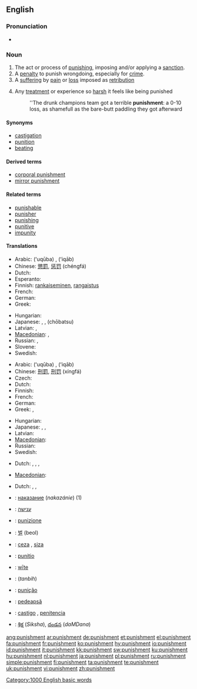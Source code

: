 {{wikipedia}}
==English==

===Pronunciation===
* {{audio|en-us-punishment.ogg|Audio (US)}}

===Noun===
{{en-noun}}

# The act or process of [[punish]]ing, imposing and/or applying a [[sanction]].
# A [[penalty]] to punish wrongdoing, especially for [[crime]].
# A [[suffering]] by [[pain]] or [[loss]] imposed as [[retribution]]
# {{figurative}} Any [[treatment]] or experience so [[harsh]] it feels like being punished
#: ''The drunk champions team got a terrible '''punishment''': a 0-10 loss, as shamefull as the bare-butt paddling they got afterward

====Synonyms====
* [[castigation]]
* [[punition]]
* [[beating]]

====Derived terms====
* [[corporal punishment]]
* [[mirror punishment]]

====Related terms====
* [[punishable]]
* [[punisher]]
* [[punishing]]
* [[punitive]]
* [[impunity]]

====Translations====
{{trans-top|the act of punishing}}
* Arabic: {{Arab|[[عقوبة]]}} (ʻuqūba) {{f}}, {{Arab|[[عقاب]]}} (ʻiqāb) {{m}}
* Chinese: [[懲罰]], [[惩罚]] (chéngfá)
* Dutch: {{t|nl|bestraffing|f}}
* Esperanto: {{t-|eo|puno|xs=Esperanto}}
* Finnish: [[rankaiseminen]], [[rangaistus]]
* French: {{t+|fr|punition|f}}
* German: {{t+|de|Strafe|f}}
* Greek: {{t+|el|τιμωρία|sc=Grek}}
{{trans-mid}}
* Hungarian: {{t+|hu|büntetés}}
* Japanese: {{t+|ja|罰|tr=[[ばつ]], batsu|sc=Jpan}}, {{Jpan|[[懲罰]]}}, {{Jpan|[[ちょうばつ]]}} (chōbatsu)
* Latvian: {{t-|lv|sods|m|xs=Latvian}}, {{t-|lv|sodīšana|f|xs=Latvian}}
* [[Macedonian]]: {{t-|mk|казна|f|tr=kázna|sc=Cyrl|xs=Macedonian}},  {{t|mk|казнување|n|tr=kaznúvanje|sc=Cyrl|xs=Macedonian}}
* Russian: {{t+|ru|наказание|n|tr=nakazánije|sc=Cyrl}}, {{t+|ru|кара|f|tr=kára|sc=Cyrl}}
* Slovene: {{t+|sl|kazen|n}}
* Swedish: {{t+|sv|straff|n}}
{{trans-bottom}}

{{trans-top|penalty for wrongdoing}}
* Arabic: {{Arab|[[عقوبة]]}} (ʻuqūba) {{f}}, {{Arab|[[عقاب]]}} (ʻiqāb) {{m}}
* Chinese: [[刑罰]], [[刑罚]] (xíngfá)
* Czech: {{t-|cs|trest|m}}
* Dutch: {{t+|nl|straf|m|f}}
* Finnish: {{t-|fi|rangaistus}}
* French: {{t+|fr|punition|f}}
* German: {{t+|de|Bestrafung|f}}
* Greek: {{t+|el|τιμωρία|sc=Grek}}, {{t+|el|ποινή|sc=Grek}}
{{trans-mid}}
* Hungarian: {{t+|hu|büntetés}}
* Japanese: {{t+|ja|罰|tr=[[ばつ]], batsu|sc=Jpan}}, {{t-|ja|刑罰|tr=keibatsu|sc=Jpan}}, {{t|ja|処罰|tr=shobatsu|sc=Jpan}}
* Latvian: {{t-|lv|sods|m|xs=Latvian}}
* [[Macedonian]]: {{t-|mk|казна|f|tr=kázna|sc=Cyrl|xs=Macedonian}}
* Russian: {{t+|ru|наказание|n|tr=nakazánije|sc=Cyrl}}
* Swedish: {{t+|sv|straff|n}}
{{trans-bottom}}

{{trans-top|suffering imposed as retribution}}
* Dutch: {{t-|nl|afstraffing|f}},  {{t|nl|boetedoening|f}},  {{t-|nl|vergelding|f}},  {{t+|nl|boete|m|f}}
{{trans-mid}}
* [[Macedonian]]: {{t-|mk|казна|f|tr=kázna|sc=Cyrl|xs=Macedonian}}
{{trans-bottom}}

{{trans-top|harsh treatment or experience}}
* Dutch: {{t-|nl|afstraffing|f}}, {{t|nl|beproeving|f}},  {{t-|nl|vergelding|f}}
{{trans-mid}}
{{trans-bottom}}

{{checktrans-top}}
* {{ttbc|Bulgarian}}: [[наказание]] (''nakazánie'') {{n}} (1)
* {{ttbc|Hebrew}}: [[ענישה]] {{f}}
* {{ttbc|Italian}}: [[punizione]] {{f}}
* {{ttbc|Korean}}: [[벌]] (beol)
* {{ttbc|Kurdish}}: [[ceza]] {{m}}, [[siza]] {{m}}
* {{ttbc|Latin}}: [[punitio]] {{f}}
* {{ttbc|Old English}}: [[wite|wīte]] {{n}}
* {{ttbc|Persian}}: {{fa-Arab|[[تنبیه]]}} (''tanbih'')
* {{ttbc|Portuguese}}: [[punição]] {{f}}
* {{ttbc|Romanian}}: [[pedeapsă]] {{f}}
* {{ttbc|Spanish}}: [[castigo]] {{m}}, [[penitencia]] {{f}}
* {{ttbc|Telugu}}: [[శిక్ష]] (''Siksha''), [[దండన]] (''daMDana'')
{{trans-bottom}}

[[Category:1000 English basic words]]

[[ang:punishment]]
[[ar:punishment]]
[[de:punishment]]
[[et:punishment]]
[[el:punishment]]
[[fa:punishment]]
[[fr:punishment]]
[[ko:punishment]]
[[hy:punishment]]
[[io:punishment]]
[[id:punishment]]
[[it:punishment]]
[[kk:punishment]]
[[sw:punishment]]
[[ku:punishment]]
[[hu:punishment]]
[[nl:punishment]]
[[ja:punishment]]
[[pl:punishment]]
[[ru:punishment]]
[[simple:punishment]]
[[fi:punishment]]
[[ta:punishment]]
[[te:punishment]]
[[uk:punishment]]
[[vi:punishment]]
[[zh:punishment]]